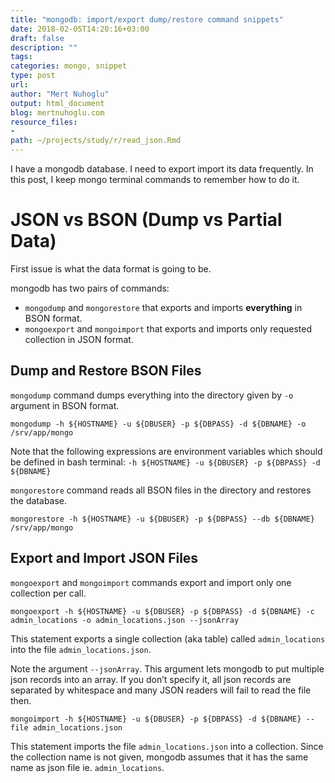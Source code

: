 ```yaml
---
title: "mongodb: import/export dump/restore command snippets"
date: 2018-02-05T14:20:16+03:00 
draft: false
description: ""
tags:
categories: mongo, snippet
type: post
url:
author: "Mert Nuhoglu"
output: html_document
blog: mertnuhoglu.com
resource_files:
-
path: ~/projects/study/r/read_json.Rmd
---
```


<style>
  .main-container {
    max-width: 1600px !important;
  }
</style>

I have a mongodb database. I need to export import its data frequently. In this post, I keep mongo terminal commands to remember how to do it.

# JSON vs BSON (Dump vs Partial Data)

First issue is what the data format is going to be. 

mongodb has two pairs of commands:

- `mongodump` and `mongorestore` that exports and imports **everything** in BSON format. 
- `mongoexport` and `mongoimport` that exports and imports only requested collection in JSON format.

## Dump and Restore BSON Files

`mongodump` command dumps everything into the directory given by `-o` argument in BSON format.

``` 
mongodump -h ${HOSTNAME} -u ${DBUSER} -p ${DBPASS} -d ${DBNAME} -o /srv/app/mongo
``` 

Note that the following expressions are environment variables which should be defined in bash terminal: `-h ${HOSTNAME} -u ${DBUSER} -p ${DBPASS} -d ${DBNAME}`

`mongorestore` command reads all BSON files in the directory and restores the database.

``` 
mongorestore -h ${HOSTNAME} -u ${DBUSER} -p ${DBPASS} --db ${DBNAME} /srv/app/mongo
``` 

## Export and Import JSON Files

`mongoexport` and `mongoimport` commands export and import only one collection per call.

``` 
mongoexport -h ${HOSTNAME} -u ${DBUSER} -p ${DBPASS} -d ${DBNAME} -c admin_locations -o admin_locations.json --jsonArray 
``` 

This statement exports a single collection (aka table) called `admin_locations` into the file `admin_locations.json`. 

Note the argument `--jsonArray`. This argument lets mongodb to put multiple json records into an array. If you don't specify it, all json records are separated by whitespace and many JSON readers will fail to read the file then.

``` 
mongoimport -h ${HOSTNAME} -u ${DBUSER} -p ${DBPASS} -d ${DBNAME} --file admin_locations.json
``` 

This statement imports the file `admin_locations.json` into a collection. Since the collection name is not given, mongodb assumes that it has the same name as json file ie. `admin_locations`.
